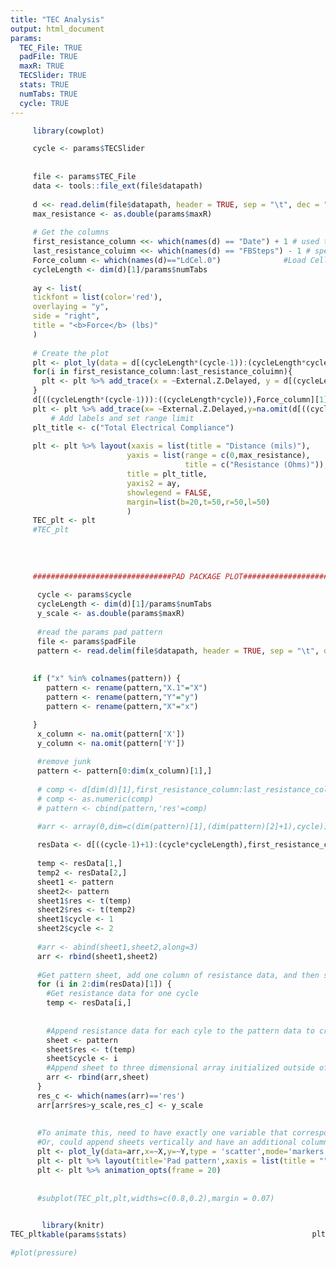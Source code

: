 ```yaml
---
title: "TEC Analysis"
output: html_document
params:
  TEC_File: TRUE
  padFile: TRUE
  maxR: TRUE
  TECSlider: TRUE 
  stats: TRUE
  numTabs: TRUE
  cycle: TRUE
---
```


```r
     library(cowplot)

     cycle <- params$TECSlider
     
    
     file <- params$TEC_File
     data <- tools::file_ext(file$datapath)
     
     d <<- read.delim(file$datapath, header = TRUE, sep = "\t", dec = ".", comment.char = "!", fill = TRUE,skip=22)
     max_resistance <- as.double(params$maxR)
    
     # Get the columns
     first_resistance_column <<- which(names(d) == "Date") + 1 # used to indicate which column is the first one that contains resistacne data
     last_resistance_coluimn <<- which(names(d) == "FBSteps") - 1 # specifies the last column that contains resistance data
     Force_column <- which(names(d)=="LdCel.0")              #Load Cell data - forces
     cycleLength <- dim(d)[1]/params$numTabs
     
     ay <- list(
     tickfont = list(color='red'),
     overlaying = "y",
     side = "right",
     title = "<b>Force</b> (lbs)"
     )
    
     # Create the plot
     plt <- plot_ly(data = d[(cycleLength*(cycle-1)):(cycleLength*cycle),], type = "scatter", mode = "lines")
     for(i in first_resistance_column:last_resistance_coluimn){
       plt <- plt %>% add_trace(x = ~External.Z.Delayed, y = d[(cycleLength*(cycle-1)):(cycleLength*cycle),i], name = names(d)[i])
     }
     d[((cycleLength*(cycle-1))):((cycleLength*cycle)),Force_column][1] <- 0
     plt <- plt %>% add_trace(x= ~External.Z.Delayed,y=na.omit(d[((cycleLength*(cycle-1))):((cycleLength*cycle)),Force_column]),name = "Force", yaxis="y2",line=list(width=5,color='red'))      #Force trace
         # Add labels and set range limit
     plt_title <- c("Total Electrical Compliance")
   
     plt <- plt %>% layout(xaxis = list(title = "Distance (mils)"),
                          yaxis = list(range = c(0,max_resistance),
                                       title = c("Resistance (Ohms)")),
                          title = plt_title,
                          yaxis2 = ay,
                          showlegend = FALSE,
                          margin=list(b=20,t=50,r=50,l=50)
                          )
     TEC_plt <- plt
     #TEC_plt
     
     
     
     
     ###############################PAD PACKAGE PLOT#########################################
     
      cycle <- params$cycle
      cycleLength <- dim(d)[1]/params$numTabs 
      y_scale <- as.double(params$maxR)
      
      #read the params pad pattern
      file <- params$padFile
      pattern <- read.delim(file$datapath, header = TRUE, sep = "\t", dec = ".", comment.char = "!", fill = TRUE,skip=2)
      
      
     if ("x" %in% colnames(pattern)) {
        pattern <- rename(pattern,"X.1"="X")
        pattern <- rename(pattern,"Y"="y")
        pattern <- rename(pattern,"X"="x")

     }
      x_column <- na.omit(pattern['X'])
      y_column <- na.omit(pattern['Y'])
      
      #remove junk
      pattern <- pattern[0:dim(x_column)[1],]
      
      # comp <- d[dim(d)[1],first_resistance_column:last_resistance_coluimn]
      # comp <- as.numeric(comp)
      # pattern <- cbind(pattern,'res'=comp)

      #arr <- array(0,dim=c(dim(pattern)[1],(dim(pattern)[2]+1),cycle))
      
      resData <- d[((cycle-1)+1):(cycle*cycleLength),first_resistance_column:last_resistance_coluimn,] #address each res set with resData[n,]
      
      temp <- resData[1,]
      temp2 <- resData[2,]
      sheet1 <- pattern
      sheet2<- pattern
      sheet1$res <- t(temp)
      sheet2$res <- t(temp2)
      sheet1$cycle <- 1
      sheet2$cycle <- 2
  
      #arr <- abind(sheet1,sheet2,along=3)
      arr <- rbind(sheet1,sheet2)
  
      #Get pattern sheet, add one column of resistance data, and then stack sheets together. To add one column... 
      for (i in 2:dim(resData)[1]) {
        #Get resistance data for one cycle
        temp <- resData[i,]
        
        
        #Append resistance data for each cyle to the pattern data to create a sheet
        sheet <- pattern
        sheet$res <- t(temp)
        sheet$cycle <- i
        #Append sheet to three dimensional array initialized outside of the loop
        arr <- rbind(arr,sheet)
      }
      res_c <- which(names(arr)=='res')
      arr[arr$res>y_scale,res_c] <- y_scale
      
       
      #To animate this, need to have exactly one variable that corresponds to the X/Y position sheet
      #Or, could append sheets vertically and have an additional column label for cycle, and set frame to cycle 
      plt <- plot_ly(data=arr,x=~X,y=~Y,type = 'scatter',mode='markers',color=~res,frame=~cycle)
      plt <- plt %>% layout(title='Pad pattern',xaxis = list(title = ""),yaxis = list(title = ""))
      plt <- plt %>% animation_opts(frame = 20)
      
      
      #subplot(TEC_plt,plt,widths=c(0.8,0.2),margin = 0.07)     
   

```

<div>
 <div style = "float:left">
 ```r
 TEC_plt
 ```
 </div>

 <div style = "float:right">
 ```r
 plt
 ```
 </div>
</div>



```r
library(knitr)
kable(params$stats)
```



```r
#plot(pressure)
```


 
  
    